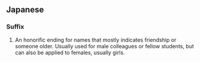 ==Japanese==
{{ja-see-also|kun}}

===Suffix===
{{ja-pos|r|suffix|hira=-くん|kanji=-君|hidx=くん}}

# An honorific ending for names that mostly indicates friendship or someone older. Usually used for male colleagues or fellow students, but can also be applied to females, usually girls.

{{count page|[[Wiktionary:Page count]]}}